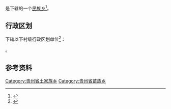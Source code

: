 {{中国乡级行政区|52/06/24/204/000}}

'''{{PAGENAMEBASE}}'''是{{PRC admin/fullname|52/06/24/204/000|3}}下辖的一个[[民族乡|民族乡]]<ref>{{PRC admin/ref sgc|{{PRC admin/parent|52/06/24/204/000}}}}</ref>。

== 行政区划 ==
{{PAGENAMEBASE}}下辖以下村级行政区划单位<ref>{{PRC admin/ref sgc|52/06/24/204/000}}</ref>：

{{PRC admin/children|52/06/24/204/000}}。

== 参考资料 ==
{{reflist}}

{{贵州行政区划小作品}}
{{PRC admin/navcat|52/06/24/204/000}}
[[Category:贵州省土家族乡|Category:贵州省土家族乡]]
[[Category:贵州省苗族乡|Category:贵州省苗族乡]]